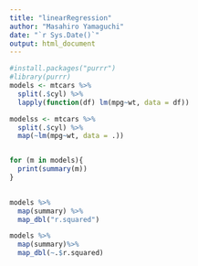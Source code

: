 ```yaml
---
title: "linearRegression"
author: "Masahiro Yamaguchi"
date: "`r Sys.Date()`"
output: html_document
---
```




```r
#install.packages("purrr")
#library(purrr)
models <- mtcars %>%
  split(.$cyl) %>%
  lapply(function(df) lm(mpg~wt, data = df))

modelss <- mtcars %>%
  split(.$cyl) %>%
  map(~lm(mpg~wt, data = .))


for (m in models){
  print(summary(m))
}
  
```

```r
models %>%
  map(summary) %>%
  map_dbl("r.squared")
```

```r
models %>%
  map(summary)%>%
  map_dbl(~.$r.squared)
```


